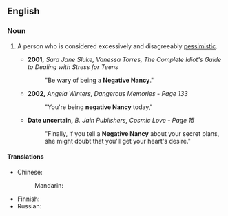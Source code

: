 ==English==

===Noun===
{{head|en|noun|head=[[negative]] [[Nancy]]}}

# {{label|en|pejorative|informal}} A person who is considered excessively and disagreeably [[pessimistic]].
#* '''2001,''' ''Sara Jane Sluke, Vanessa Torres, The Complete Idiot's Guide to Dealing with Stress for Teens''
#*: "Be wary of being a '''Negative Nancy'''."
#* '''2002,''' ''Angela Winters, Dangerous Memories - Page 133''
#*: "You're being '''negative Nancy''' today,"
#* '''Date uncertain,''' ''B. Jain Publishers, Cosmic Love - Page 15''
#*: "Finally, if you tell a '''Negative Nancy''' about your secret plans, she might doubt that you'll get your heart's desire."

====Translations====
{{trans-top|person who is considered excessively pessimistic}}
* Chinese: 
*: Mandarin: {{t-needed|cmn}}
{{trans-mid}}
* Finnish: {{t-needed|fi}}
* Russian: {{t-needed|ru}}
{{trans-bottom}}